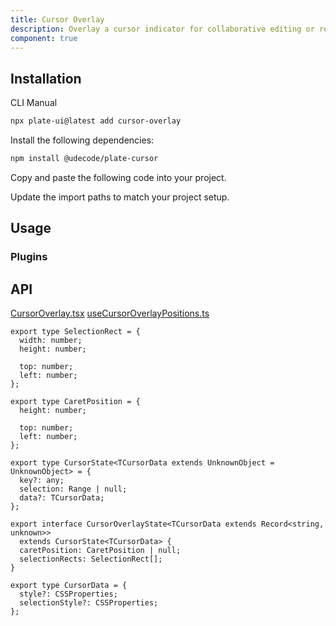 ```yaml
---
title: Cursor Overlay
description: Overlay a cursor indicator for collaborative editing or real-time interaction.
component: true
---
```


<ComponentPreview name="playground-demo" id="cursoroverlay" />

## Installation

<Tabs defaultValue="cli">

<TabsList>
<TabsTrigger value="cli">CLI</TabsTrigger>
<TabsTrigger value="manual">Manual</TabsTrigger>
</TabsList>
<TabsContent value="cli">

```bash
npx plate-ui@latest add cursor-overlay
```

</TabsContent>

<TabsContent value="manual">

<Steps>

<Step>

Install the following dependencies:

```bash
npm install @udecode/plate-cursor
```

</Step>

<Step>

Copy and paste the following code into your project.

</Step>

<ComponentSource name="cursor-overlay" />

<Step>

Update the import paths to match your project setup.

</Step>

</Steps>

</TabsContent>

</Tabs>

## Usage

### Plugins

<ComponentSource name="playground-demo" />

## API

[CursorOverlay.tsx](..%2F..%2F..%2F..%2F..%2Fpackages%2Fcursor%2Fsrc%2Fcomponents%2FCursorOverlay.tsx)
[useCursorOverlayPositions.ts](..%2F..%2F..%2F..%2F..%2Fpackages%2Fcursor%2Fsrc%2Fhooks%2FuseCursorOverlayPositions.ts)

```tsx
export type SelectionRect = {
  width: number;
  height: number;

  top: number;
  left: number;
};

export type CaretPosition = {
  height: number;

  top: number;
  left: number;
};

export type CursorState<TCursorData extends UnknownObject = UnknownObject> = {
  key?: any;
  selection: Range | null;
  data?: TCursorData;
};

export interface CursorOverlayState<TCursorData extends Record<string, unknown>>
  extends CursorState<TCursorData> {
  caretPosition: CaretPosition | null;
  selectionRects: SelectionRect[];
}

export type CursorData = {
  style?: CSSProperties;
  selectionStyle?: CSSProperties;
};
```
